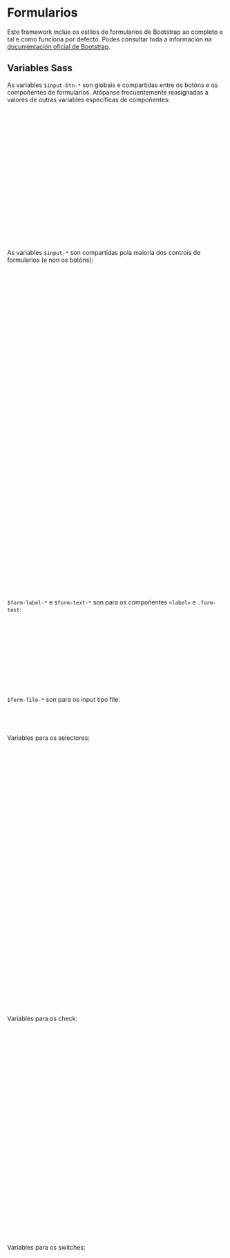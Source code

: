 
<Meta of={FormsStories}/>

# Formularios

Este framework inclúe os estilos de formularios de Bootstrap ao completo e tal e como funciona por defecto. Podes
consultar toda a información na [documentación oficial de Bootstrap](https://getbootstrap.com/docs/5.3/forms/overview/).

<Canvas of={FormsStories.Single}/>

## Variables Sass

As variables `$input-btn-*` son globais e compartidas entre os botóns e os compoñentes de formularios. Atópanse
frecuentemente reasignadas a valores de outras variables específicas de compoñentes:

```scss
$input-btn-padding-y: .375rem;
$input-btn-padding-x: .75rem;
$input-btn-font-family: null;
$input-btn-font-size: $font-size-base;
$input-btn-line-height: $line-height-base;

$input-btn-focus-width: $focus-ring-width;
$input-btn-focus-color-opacity: $focus-ring-opacity;
$input-btn-focus-color: $focus-ring-color;
$input-btn-focus-blur: $focus-ring-blur;
$input-btn-focus-box-shadow: $focus-ring-box-shadow;

$input-btn-padding-y-sm: .25rem;
$input-btn-padding-x-sm: .5rem;
$input-btn-font-size-sm: $font-size-sm;

$input-btn-padding-y-lg: .5rem;
$input-btn-padding-x-lg: 1rem;
$input-btn-font-size-lg: $font-size-lg;

$input-btn-border-width: var(--#{$prefix}border-width);
```

As variables `$input-*` son compartidas pola maioría dos controis de formularios (e non os botóns):

```scss
$input-padding-y: $input-btn-padding-y;
$input-padding-x: $input-btn-padding-x;
$input-font-family: $input-btn-font-family;
$input-font-size: $input-btn-font-size;
$input-font-weight: $font-weight-base;
$input-line-height: $input-btn-line-height;

$input-padding-y-sm: $input-btn-padding-y-sm;
$input-padding-x-sm: $input-btn-padding-x-sm;
$input-font-size-sm: $input-btn-font-size-sm;

$input-padding-y-lg: $input-btn-padding-y-lg;
$input-padding-x-lg: $input-btn-padding-x-lg;
$input-font-size-lg: $input-btn-font-size-lg;

$input-bg: var(--#{$prefix}body-bg);
$input-disabled-color: null;
$input-disabled-bg: var(--#{$prefix}secondary-bg);
$input-disabled-border-color: null;

$input-color: var(--#{$prefix}body-color);
$input-border-color: var(--#{$prefix}border-color);
$input-border-width: $input-btn-border-width;
$input-box-shadow: var(--#{$prefix}box-shadow-inset);

$input-border-radius: var(--#{$prefix}border-radius);
$input-border-radius-sm: var(--#{$prefix}border-radius-sm);
$input-border-radius-lg: var(--#{$prefix}border-radius-lg);

$input-focus-bg: $input-bg;
$input-focus-border-color: tint-color($component-active-bg, 50%);
$input-focus-color: $input-color;
$input-focus-width: $input-btn-focus-width;
$input-focus-box-shadow: $input-btn-focus-box-shadow;

$input-placeholder-color: var(--#{$prefix}secondary-color);
$input-plaintext-color: var(--#{$prefix}body-color);

$input-height-border: calc(#{$input-border-width} * 2);

$input-height-inner: add($input-line-height * 1em, $input-padding-y * 2);
$input-height-inner-half: add($input-line-height * .5em, $input-padding-y);
$input-height-inner-quarter: add($input-line-height * .25em, $input-padding-y * .5);

$input-height: add($input-line-height * 1em, add($input-padding-y * 2, $input-height-border, false));
$input-height-sm: add($input-line-height * 1em, add($input-padding-y-sm * 2, $input-height-border, false));
$input-height-lg: add($input-line-height * 1em, add($input-padding-y-lg * 2, $input-height-border, false));

$input-transition: border-color .15s ease-in-out, box-shadow .15s ease-in-out;

$form-color-width: 3rem;
```

`$form-label-*` e `$form-text-*` son para os compoñentes `<label>` e `.form-text`:

```scss
$form-label-margin-bottom:  .5rem;
$form-label-font-size: null;
$form-label-font-style: null;
$form-label-font-weight: null;
$form-label-color: null;

$form-text-margin-top: .25rem;
$form-text-font-size: $small-font-size;
$form-text-font-style: null;
$form-text-font-weight: null;
$form-text-color: var(--#{$prefix}secondary-color);
```

`$form-file-*` son para os input tipo file:

```scss
$form-file-button-color: $input-color;
$form-file-button-bg: var(--#{$prefix}tertiary-bg);
$form-file-button-hover-bg: var(--#{$prefix}secondary-bg);
```

Variables para os selectores:

```scss
$form-select-padding-y:             $input-padding-y;
$form-select-padding-x:             $input-padding-x;
$form-select-font-family:           $input-font-family;
$form-select-font-size:             $input-font-size;
$form-select-indicator-padding:     $form-select-padding-x * 3; // Extra padding for background-image
$form-select-font-weight:           $input-font-weight;
$form-select-line-height:           $input-line-height;
$form-select-color:                 $input-color;
$form-select-bg:                    $input-bg;
$form-select-disabled-color:        null;
$form-select-disabled-bg:           $input-disabled-bg;
$form-select-disabled-border-color: $input-disabled-border-color;
$form-select-bg-position:           right $form-select-padding-x center;
$form-select-bg-size:               16px 12px; // In pixels because image dimensions
$form-select-indicator-color:       $gray-800;
$form-select-indicator:             url("data:image/svg+xml,<svg xmlns='http://www.w3.org/2000/svg' viewBox='0 0 16 16'><path fill='none' stroke='#{$form-select-indicator-color}' stroke-linecap='round' stroke-linejoin='round' stroke-width='2' d='m2 5 6 6 6-6'/></svg>");

$form-select-feedback-icon-padding-end: $form-select-padding-x * 2.5 + $form-select-indicator-padding;
$form-select-feedback-icon-position:    center right $form-select-indicator-padding;
$form-select-feedback-icon-size:        $input-height-inner-half $input-height-inner-half;

$form-select-border-width:        $input-border-width;
$form-select-border-color:        $input-border-color;
$form-select-border-radius:       $input-border-radius;
$form-select-box-shadow:          var(--#{$prefix}box-shadow-inset);

$form-select-focus-border-color:  $input-focus-border-color;
$form-select-focus-width:         $input-focus-width;
$form-select-focus-box-shadow:    0 0 0 $form-select-focus-width $input-btn-focus-color;

$form-select-padding-y-sm:        $input-padding-y-sm;
$form-select-padding-x-sm:        $input-padding-x-sm;
$form-select-font-size-sm:        $input-font-size-sm;
$form-select-border-radius-sm:    $input-border-radius-sm;

$form-select-padding-y-lg:        $input-padding-y-lg;
$form-select-padding-x-lg:        $input-padding-x-lg;
$form-select-font-size-lg:        $input-font-size-lg;
$form-select-border-radius-lg:    $input-border-radius-lg;

$form-select-transition:          $input-transition;
```

Variables para os check:

```scss
$form-check-input-width:                  1em;
$form-check-min-height:                   $font-size-base * $line-height-base;
$form-check-padding-start:                $form-check-input-width + .5em;
$form-check-margin-bottom:                .125rem;
$form-check-label-color:                  null;
$form-check-label-cursor:                 null;
$form-check-transition:                   null;

$form-check-input-active-filter:          brightness(90%);

$form-check-input-bg:                     $input-bg;
$form-check-input-border:                 var(--#{$prefix}border-width) solid var(--#{$prefix}border-color);
$form-check-input-border-radius:          .25em;
$form-check-radio-border-radius:          50%;
$form-check-input-focus-border:           $input-focus-border-color;
$form-check-input-focus-box-shadow:       $focus-ring-box-shadow;

$form-check-input-checked-color:          $component-active-color;
$form-check-input-checked-bg-color:       $component-active-bg;
$form-check-input-checked-border-color:   $form-check-input-checked-bg-color;
$form-check-input-checked-bg-image:       url("data:image/svg+xml,<svg xmlns='http://www.w3.org/2000/svg' viewBox='0 0 20 20'><path fill='none' stroke='#{$form-check-input-checked-color}' stroke-linecap='round' stroke-linejoin='round' stroke-width='3' d='m6 10 3 3 6-6'/></svg>");
$form-check-radio-checked-bg-image:       url("data:image/svg+xml,<svg xmlns='http://www.w3.org/2000/svg' viewBox='-4 -4 8 8'><circle r='2' fill='#{$form-check-input-checked-color}'/></svg>");

$form-check-input-indeterminate-color:          $component-active-color;
$form-check-input-indeterminate-bg-color:       $component-active-bg;
$form-check-input-indeterminate-border-color:   $form-check-input-indeterminate-bg-color;
$form-check-input-indeterminate-bg-image:       url("data:image/svg+xml,<svg xmlns='http://www.w3.org/2000/svg' viewBox='0 0 20 20'><path fill='none' stroke='#{$form-check-input-indeterminate-color}' stroke-linecap='round' stroke-linejoin='round' stroke-width='3' d='M6 10h8'/></svg>");

$form-check-input-disabled-opacity:        .5;
$form-check-label-disabled-opacity:        $form-check-input-disabled-opacity;
$form-check-btn-check-disabled-opacity:    $btn-disabled-opacity;

$form-check-inline-margin-end:    1rem;
```

Variables para os switches:

```scss
$form-switch-color:               rgba($black, .25);
$form-switch-width:               2em;
$form-switch-padding-start:       $form-switch-width + .5em;
$form-switch-bg-image:            url("data:image/svg+xml,<svg xmlns='http://www.w3.org/2000/svg' viewBox='-4 -4 8 8'><circle r='3' fill='#{$form-switch-color}'/></svg>");
$form-switch-border-radius:       $form-switch-width;
$form-switch-transition:          background-position .15s ease-in-out;

$form-switch-focus-color:         $input-focus-border-color;
$form-switch-focus-bg-image:      url("data:image/svg+xml,<svg xmlns='http://www.w3.org/2000/svg' viewBox='-4 -4 8 8'><circle r='3' fill='#{$form-switch-focus-color}'/></svg>");

$form-switch-checked-color:       $component-active-color;
$form-switch-checked-bg-image:    url("data:image/svg+xml,<svg xmlns='http://www.w3.org/2000/svg' viewBox='-4 -4 8 8'><circle r='3' fill='#{$form-switch-checked-color}'/></svg>");
$form-switch-checked-bg-position: right center;
```